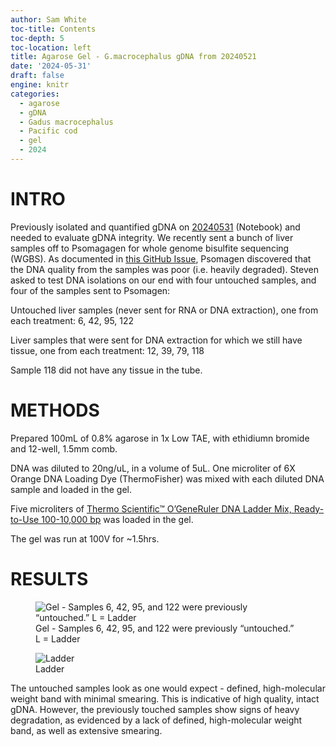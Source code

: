 ```yaml
---
author: Sam White
toc-title: Contents
toc-depth: 5
toc-location: left
title: Agarose Gel - G.macrocephalus gDNA from 20240521
date: '2024-05-31'
draft: false
engine: knitr
categories: 
  - agarose
  - gDNA
  - Gadus macrocephalus
  - Pacific cod
  - gel
  - 2024
---
```

# INTRO
Previously isolated and quantified gDNA on [20240531](../2024-05-21-DNA-Isolation---Pacific-cod-liver/index.qmd) (Notebook) and needed to evaluate gDNA integrity. We recently sent a bunch of liver samples off to Psomagagen for whole genome bisulfite sequencing (WGBS). As documented in [this GitHub Issue](https://github.com/RobertsLab/resources/issues/1894), Psomagen discovered that the DNA quality from the samples was poor (i.e. heavily degraded). Steven asked to test DNA isolations on our end with four untouched samples, and four of the samples sent to Psomagen:

:::{.callout-note}
Untouched liver samples (never sent for RNA or DNA extraction), one from each treatment:
6, 42, 95, 122

Liver samples that were sent for DNA extraction for which we still have tissue, one from each treatment:
12, 39, 79, 118
:::

::: {.callout-warning}
Sample 118 did not have any tissue in the tube.
:::

# METHODS

Prepared 100mL of 0.8% agarose in 1x Low TAE, with ethidiumn bromide and 12-well, 1.5mm comb. 

DNA was diluted to 20ng/uL, in a volume of 5uL. One microliter of 6X Orange DNA Loading Dye (ThermoFisher) was mixed with each diluted DNA sample and loaded in the gel.

Five microliters of [Thermo Scientific™ O'GeneRuler DNA Ladder Mix, Ready-to-Use 100-10,000 bp](https://www.fishersci.se/shop/products/fermentas-o-generuler-ready-to-use-dna-ladder-mix/11803983) was loaded in the gel.

The gel was run at 100V for ~1.5hrs.

# RESULTS

![Gel - Samples 6, 42, 95, and 122 were previously "untouched." L = Ladder](./20240531-gmac-gel-gDNA-labeled.jpg){#fig-gel fig-alt="Gel with untouched samples on left." .lightbox}

![Ladder](./ogene-ruler.jpeg){#fig-ladder fig-alt="O'GeneRuler" .lightbox}

The untouched samples look as one would expect - defined, high-molecular weight band with minimal smearing. This is indicative of high quality, intact gDNA. However, the previously touched samples show signs of heavy degradation, as evidenced by a lack of defined, high-molecular weight band, as well as extensive smearing.
